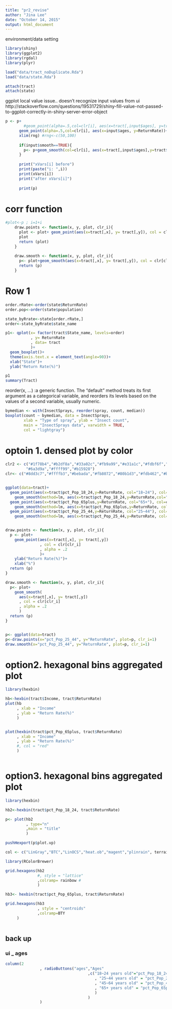 ```yaml
---
title: "pr2_revise"
author: "Jina Lee"
date: "October 14, 2015"
output: html_document
---
```


environment/data setting
```r
library(shiny)
library(ggplot2)
library(rgdal)
library(plyr)

load("data/tract_noDuplicate.Rda")
load("data/state.Rda")

attach(tract)
attach(state)
```


ggplot local value issue.. doesn't recognize input values from ui
http://stackoverflow.com/questions/19531729/shiny-fill-value-not-passed-to-ggplot-correctly-in-shiny-server-error-object

```r
p <- p+
        #geom_point(alpha=.5,col=clr[i], aes(x=tract[,input$ages], y=tract$ReturnRate))+
      geom_point(alpha=.5,col=clr[i], aes(x=input$ages, y=ReturnRate))+  
      xlim(rng) #rng<-c(50,100)
      
      if(input$smooth==TRUE){
        p<- p+geom_smooth(col=clr[i], aes(x=tract[,input$ages],y=tract$ReturnRate))
      }
        
      print("xVars[i] before") 
      print(paste("i: ",i))
      print(xVars[i])
      print("after xVars[i]")
      
      print(p)
```



# corr function
```r
#plot<-p ; i=1+i
    draw.points <- function(x, y, plot, clr_i){
      plot <- plot+ geom_point(aes(x=tract[,x], y= tract[,y]), col = clr[clr_i], alpha = .2)
      plot
      return (plot)
    }
    
    draw.smooth <- function(x, y, plot, clr_i){
      p<- plot+geom_smooth(aes(x=tract[,x], y= tract[,y]), col = clr[clr_i], alpha = .2)
      return (p)
    }

```



# Row 1
```r

order.rRate<-order(state$ReturnRate)
order.pop<-order(state$population)

state_byRrate<-state[order.rRate,]
order<-state_byRrate$state_name

p1<- qplot(x= factor(tract$State_name, levels=order)
           , y= ReturnRate
           , data= tract
           )+
  geom_boxplot()+
  theme(axis.text.x = element_text(angle=90))+
  xlab("State")+
  ylab("Return Rate(%)")

p1
summary(Tract)

```

reorder(x, ...) :a generic function. The "default" method treats its first argument as a categorical variable, and reorders its levels based on the values of a second variable, usually numeric.
```r
bymedian <- with(InsectSprays, reorder(spray, count, median))
boxplot(count ~ bymedian, data = InsectSprays,
        xlab = "Type of spray", ylab = "Insect count",
        main = "InsectSprays data", varwidth = TRUE,
        col = "lightgray")
```


# optoin 1. densed plot by color
```r

clr2 <- c("#1f78b4","#b2df8a","#33a02c","#fb9a99","#e31a1c","#fdbf6f","#ff7f00","#cab2d6",
         "#6a3d9a","#ffff99","#b15928")
clr<- c("#8dd3c7","#ffffb3","#bebada","#fb8072","#80b1d3","#fdb462","#b3de69","#fccde5","#d9d9d9")


ggplot(data=tract)+
  geom_point(aes(x=tract$pct_Pop_18_24,y=ReturnRate, col="18~24"), col=clr[1],alpha=.2)+
    geom_smooth(method=lm, aes(x=tract$pct_Pop_18_24,y=ReturnRate,col="18~24"),col=clr[1])+
  geom_point(aes(x=tract$pct_Pop_65plus,y=ReturnRate, col="65+"), col=clr[2],alpha=.2)+
    geom_smooth(method=lm, aes(x=tract$pct_Pop_65plus,y=ReturnRate, col="65+"),col=clr[2])+
  geom_point(aes(x=tract$pct_Pop_25_44,y=ReturnRate, col="25~44"), col="red",alpha=.2)+
    geom_smooth(method=lm, aes(x=tract$pct_Pop_25_44,y=ReturnRate, col="25~44"),col="red")


draw.points <- function(x, y, plot, clr_i){
  p <- plot+
    geom_point(aes(x=tract[,x], y= tract[,y])
               , col = clr[clr_i]
               , alpha = .2
               )+
    ylab("Return Rate(%)")+
    xlab("%")
  return (p)
}

draw.smooth <- function(x, y, plot, clr_i){
  p<- plot+
    geom_smooth(
      aes(x=tract[,x], y= tract[,y])
      , col = clr[clr_i]
      , alpha = .2
      )
  return (p)
}


p<- ggplot(data=tract)
p<-draw.points(x="pct_Pop_25_44", y="ReturnRate", plot=p, clr_i=1)
draw.smooth(x="pct_Pop_25_44", y="ReturnRate", plot=p, clr_i=1)

```



# option2. hexagonal bins aggregated plot

```r

library(hexbin)

hb<-hexbin(tract$Income, tract$ReturnRate)
plot(hb
     , xlab = "Income"
     , ylab = "Return Rate(%)"
     )


plot(hexbin(tract$pct_Pop_65plus, tract$ReturnRate)
     , xlab = "Income"
     , ylab = "Return Rate(%)"
     #, col = "red"
     )



```



# option3. hexagonal bins aggregated plot

```r

library(hexbin)

hb2<-hexbin(tract$pct_Pop_18_24, tract$ReturnRate)

p<- plot(hb2
         , type="n"
         ,main = "title"
         )

pushHexport(p$plot.vp)

col <- c("LinGray","BTC","LinOCS","heat.ob","magent","plinrain", terrain.colors, topo.colors, cm.colors)

library(RColorBrewer)

grid.hexagons(hb2
              #, style = "lattice"
              ,colramp= rainbow # 
              )

hb3<- hexbin(tract$pct_Pop_65plus, tract$ReturnRate)

grid.hexagons(hb3
              , style = "centroids"
              ,colramp=BTY
     )



```



## back up

### ui _ ages
```r
column(2
               , radioButtons("ages","Ages"
                                    ,c("18~24 years old"="pct_Pop_18_24"
                                       , "25~44 years old" = "pct_Pop_25_44"
                                       , "45~64 years old" = "pct_Pop_45_64"
                                       , "65+ years old" = "pct_Pop_65plus"
                                       )
                                    )
               )

```

